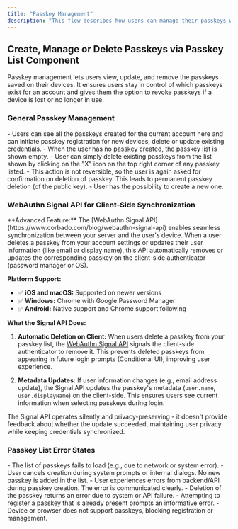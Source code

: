 ```yaml
---
title: "Passkey Management"
description: "This flow describes how users can manage their passkeys within the account settings section. Passkey management allows users to register, delete, and troubleshoot passkeys."
---
```



## Create, Manage or Delete Passkeys via Passkey List Component

Passkey management lets users view, update, and remove the passkeys saved on their devices. It ensures users stay in control of which passkeys exist for an account and gives them the option to revoke passkeys if a device is lost or no longer in use.

### General Passkey Management

<Tabs>
  <Tab title="macOS">
    <ToolingFrame 
        imageURL="/images/authentication-flow/web-app/desktop/general-passkey-management-macos.png"
        caption="macOS passkey management flow"
        imageName="general-passkey-management-macos.png"
    />
  </Tab>

<Tab title="Windows">
    <ToolingFrame
        imageURL="/images/authentication-flow/web-app/desktop/general-passkey-management-windows.png"
        caption="Windows passkey management flow"
        imageName="general-passkey-management-windows.png"
    />
</Tab>
<Tab title="iOS">
    <ToolingFrame
        imageURL="/images/authentication-flow/web-app/mobile/general-passkey-management-ios.png"
        caption="iOS passkey management flow"
        imageName="general-passkey-management-ios.png"
    />
</Tab>

  <Tab title="Android">
    <ToolingFrame 
        imageURL="/images/authentication-flow/web-app/mobile/general-passkey-management-android.png"
        caption="Android passkey management flow"
        imageName="general-passkey-management-android.png"
    />
  </Tab>
</Tabs>

<Steps>
    <Step title="General Passkey Settings in Profile Section">
        - Users can see all the passkeys created for the current account here
        and can initiate passkey registration for new devices, delete or update
        existing credentials.
    </Step>
    <Step title="When no Passkey is created for the User Account">
        - When the user has no passkey created, the passkey list is shown empty.
    </Step>
    <Step title="Passkey Delete Modal">
        - User can simply delete existing passkeys from the list shown by
        clicking on the "X" icon on the top right corner of any passkey listed.
        - This action is not reversible, so the user is again asked for
        confirmation on deletion of passkey. This leads to permanent passkey
        deletion (of the public key). - User has the possibility to create a new
        one.
    </Step>
</Steps>

### WebAuthn Signal API for Client-Side Synchronization

<Info>
    **Advanced Feature:** The [WebAuthn Signal API](https://www.corbado.com/blog/webauthn-signal-api) enables seamless synchronization between your server and the user's device. When a user deletes a passkey from your account settings or updates their user information (like email or display name), this API automatically removes or updates the corresponding passkey on the client-side authenticator (password manager or OS).
</Info>

**Platform Support:**
- ✅ **iOS and macOS:** Supported on newer versions
- ✅ **Windows:** Chrome with Google Password Manager
- ✅ **Android:** Native support and Chrome support following

**What the Signal API Does:**

1. **Automatic Deletion on Client:** When users delete a passkey from your passkey list, the [WebAuthn Signal API](https://www.corbado.com/blog/webauthn-signal-api) signals the client-side authenticator to remove it. This prevents deleted passkeys from appearing in future login prompts (Conditional UI), improving user experience.

2. **Metadata Updates:** If user information changes (e.g., email address update), the Signal API updates the passkey's metadata (`user.name`, `user.displayName`) on the client-side. This ensures users see current information when selecting passkeys during login.

<Tip>
    The Signal API operates silently and privacy-preserving - it doesn't provide feedback about whether the update succeeded, maintaining user privacy while keeping credentials synchronized.
</Tip>

### Passkey List Error States

<Tabs>
  <Tab title="macOS">
    <ToolingFrame 
        imageURL="/images/authentication-flow/web-app/desktop/passkey-list-errors-macos.png"
        caption="macOS passkey list error states"
        imageName="passkey-list-errors-macos.png"
    />
  </Tab>

<Tab title="Windows">
    <ToolingFrame
        imageURL="/images/authentication-flow/web-app/desktop/passkey-list-errors-windows.png"
        caption="Windows passkey list error states"
        imageName="passkey-list-errors-windows.png"
    />
</Tab>
<Tab title="iOS">
    <ToolingFrame
        imageURL="/images/authentication-flow/web-app/mobile/passkey-list-errors-ios.png"
        caption="iOS passkey list error states"
        imageName="passkey-list-errors-ios.png"
    />
</Tab>

  <Tab title="Android">
    <ToolingFrame 
        imageURL="/images/authentication-flow/web-app/mobile/passkey-list-errors-android.png"
        caption="Android passkey list error states"
        imageName="passkey-list-errors-android.png"
    />
  </Tab>
</Tabs>

<Steps>
    <Step title="Passkey List Loading Error">
        - The list of passkeys fails to load (e.g., due to network or system
        error).
    </Step>
    <Step title="User Aborts Passkey Creation">
        - User cancels creation during system prompts or internal dialogs. No
        new passkey is added in the list.
    </Step>
    <Step title="Passkey Creation Failed Due to API Errors">
        - User experiences errors from backend/API during passkey creation. The
        error is communicated clearly.
    </Step>
    <Step title="Passkey Deletion Fails">
        - Deletion of the passkey returns an error due to system or API failure.
    </Step>
    <Step title="Passkeys Already Exists">
        - Attempting to register a passkey that is already present prompts an
        informative error.
    </Step>
    <Step title="No Passkey Support">
        - Device or browser does not support passkeys, blocking registration or
        management.
    </Step>
</Steps>
